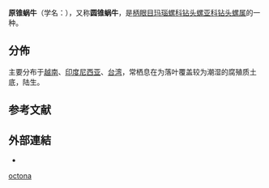 {{Speciesbox
 | taxon = Subulina octona
 | authority = (Bruguiere,  1792)
}}

'''原锥蜗牛'''（学名：''{{lang|la|Subulina octona}}''），又称'''圆锥蜗牛'''，是[[柄眼目|柄眼目]][[非洲大蝸牛科|玛瑙螺科]][[鑽頭螺亞科|钻头螺亚科]][[钻头螺属|钻头螺属]]的一种{{r|shell_1971}}。

==分佈==
主要分布于[[越南|越南]]、[[印度尼西亚|印度尼西亚]]、[[台湾|台湾]]{{r|shell_1971}}，常栖息在为落叶覆盖较为潮湿的腐殖质土底，陆生{{r|shell_1971}}。

==参考文献==
{{reflist|refs=
<ref name="shell_1971">{{cite web
 |url=http://shell.sinica.edu.tw/chinese/shellbase_detail.php?science_no=1971
 |title=国际贝库：原锥蜗牛
 |publisher=台湾贝类资料库
 |access-date=2009-08-11
 |archive-date=2018-05-28
 |archive-url=https://web.archive.org/web/20180528215537/http://shell.sinica.edu.tw/chinese/shellbase_detail.php?science_no=1971
 |dead-url=no
 }}</ref>
}}

==外部連結==
{{commonscat|Subulina octona}}
*{{Wikispecies-inline|Subulina octona}}
{{Taxonbar}}
[[Category:钻头螺属|octona]]
{{Mollusc-stub}}